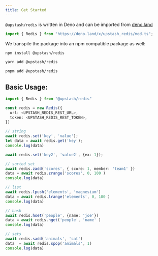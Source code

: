 ```yaml
---
title: Get Started
---
```


`@upstash/redis` is written in Deno and can be imported from
[deno.land](https://deno.land)

```ts
import { Redis } from "https://deno.land/x/upstash_redis/mod.ts";
```

We transpile the package into an npm compatible package as well:

```bash
npm install @upstash/redis
```

```bash
yarn add @upstash/redis
```

```bash
pnpm add @upstash/redis
```

## Basic Usage:

```ts
import { Redis } from "@upstash/redis"

const redis = new Redis({
  url: <UPSTASH_REDIS_REST_URL>,
  token: <UPSTASH_REDIS_REST_TOKEN>,
})

// string
await redis.set('key', 'value');
let data = await redis.get('key');
console.log(data)

await redis.set('key2', 'value2', {ex: 1});

// sorted set
await redis.zadd('scores', { score: 1, member: 'team1' })
data = await redis.zrange('scores', 0, 100 )
console.log(data)

// list
await redis.lpush('elements', 'magnesium')
data = await redis.lrange('elements', 0, 100 )
console.log(data)

// hash
await redis.hset('people', {name: 'joe'})
data = await redis.hget('people', 'name' )
console.log(data)

// sets
await redis.sadd('animals', 'cat')
data  = await redis.spop('animals', 1)
console.log(data)
```
